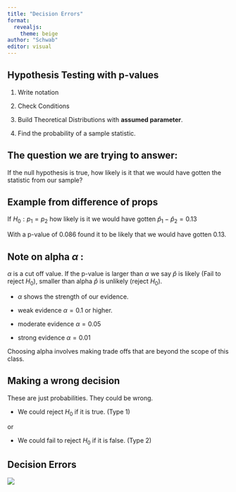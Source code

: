 ```yaml
---
title: "Decision Errors"
format: 
  revealjs:
    theme: beige
author: "Schwab"
editor: visual
---
```


## Hypothesis Testing with p-values

1.  Write notation

2.  Check Conditions

3.  Build Theoretical Distributions with **assumed parameter**.

4.  Find the probability of a sample statistic.

## The question we are trying to answer:

If the null hypothesis is true, how likely is it that we would have gotten the statistic from our sample?

## Example from difference of props

If $H_0 : p_1 = p_2$ how likely is it we would have gotten $\widehat{p}_1- \widehat{p}_2 = 0.13$

With a p-value of 0.086 found it to be likely that we would have gotten 0.13.

## Note on alpha $\alpha$ :

$\alpha$ is a cut off value. If the p-value is larger than $\alpha$ we say $\widehat{p}$ is likely (Fail to reject $H_0$), smaller than alpha $\widehat{p}$ is unlikely (reject $H_0$).

-   $\alpha$ shows the strength of our evidence.

-   weak evidence $\alpha = 0.1$ or higher.

-   moderate evidence $\alpha =0.05$

-   strong evidence $\alpha = 0.01$

Choosing alpha involves making trade offs that are beyond the scope of this class.

## Making a wrong decision

These are just probabilities. They could be wrong.

-   We could reject $H_0$ if it is true. (Type 1)

or

-   We could fail to reject $H_0$ if it is false. (Type 2)

## Decision Errors

![](./gfx/test_errors.png)
